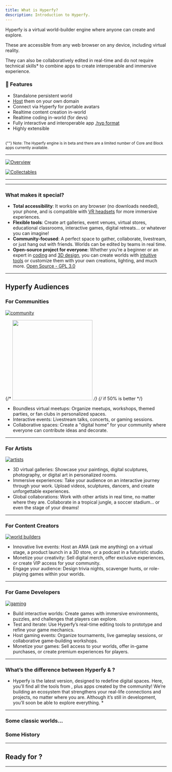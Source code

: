 ```yaml
---
title: What is Hyperfy?
description: Introduction to Hyperfy.
---
```



Hyperfy is a virtual world-builder engine where anyone can create and explore.

These are accessible from any web browser on any device, including virtual reality.

They can also be collaboratively edited in real-time and do not require technical skills\* to combine apps to create interoperable and immersive experience.

### 🧬 Features

- Standalone persistent world
- [Host](hosting/providers) them on your own domain
- Connect via Hyperfy for portable avatars
- Realtime content creation in-world
- Realtime coding in-world (for devs)
- Fully interactive and interoperable app [.hyp format](docs/hyp-format)
- Highly extensible

<br />

<small>
  {""} Note: The Hyperfy engine is in beta and there are a limited number of
  Core and Block apps currently available.
</small>

<Badge text="v2" variant="tip" />

<CardGrid>
  <LinkCard
    title="Hyperfy v2 Github"
    href="https://github.com/hyperfy-xyz/hyperfy"
  />
  <LinkCard title="🎮 Play in the v2 Sandbox" href="https://play.hyperfy.xyz" />
</CardGrid>

---

[![Overview](/assets/overview.webp)](/assets/overview.webp)

[![Collectables](/assets/collectables.webp)](/assets/collectables.webp)

---

<LinkCard title="For Developer Quick Start 👩‍💻🚀" href="/setup/quickstart" />
<LinkCard
  title="For Detailed Step-by-Step Instructions 🔍🎯"
  href="/setup/detailed"
/>

---

<Badge text="v1" variant="note" />

### What makes it special?

- **Total accessibility**: It works on any browser (no downloads needed), your phone, and is compatible with [VR headsets](/guides/webXR) for more immersive experiences.
- **Flexible tools**: Create art galleries, event venues, virtual stores, educational classrooms, interactive games, digital retreats… or whatever you can imagine!
- **Community-focused**: A perfect space to gather, collaborate, livestream, or just hang out with friends. Worlds can be edited by teams in real time.
- **Open-source project for everyone**: Whether you’re a beginner or an expert in [coding](/guides/coding) and [3D design](/guides/3d), you can create worlds with [intuitive tools](/guides/3d/blender/#hyperfy-tools) or customize them with your own creations, lighting, and much more. [Open Source - GPL 3.0](https://github.com/hyperfy-xyz/hyperfy?tab=GPL-3.0-1-ov-file)

---

## Hyperfy Audiences

### For Communities

[![community](/assets/community.webp)](/assets/community.webp)

{/* [<img src="/assets/community.webp" width="250"/>](/assets/community.webp) */}
{/* if 50% is better */}

- Boundless virtual meetups: Organize meetups, workshops, themed parties, or fan clubs in personalized spaces.
- Interactive events: Livestream talks, concerts, or gaming sessions.
- Collaborative spaces: Create a "digital home" for your community where everyone can contribute ideas and decorate.

---

### For Artists

[![artists](/assets/artists.webp)](/assets/artists.webp)

- 3D virtual galleries: Showcase your paintings, digital sculptures, photography, or digital art in personalized rooms.
- Immersive experiences: Take your audience on an interactive journey through your work. Upload videos, sculptures, dancers, and create unforgettable experiences.
- Global collaborations: Work with other artists in real time, no matter where they are. Collaborate in a tropical jungle, a soccer stadium… or even the stage of your dreams!

---

### For Content Creators

[![world builders](/assets/worldBuilders.webp)](/assets/worldBuilders.webp)

- Innovative live events: Host an AMA (ask me anything) on a virtual stage, a product launch in a 3D store, or a podcast in a futuristic studio.
- Monetize your creativity: Sell digital merch, offer exclusive experiences, or create VIP access for your community.
- Engage your audience: Design trivia nights, scavenger hunts, or role-playing games within your worlds.

---

### For Game Developers

[![gaming](/assets/gaming.webp)](/assets/gaming.webp)

- Build interactive worlds: Create games with immersive environments, puzzles, and challenges that players can explore.
- Test and iterate: Use Hyperfy’s real-time editing tools to prototype and refine your game mechanics.
- Host gaming events: Organize tournaments, live gameplay sessions, or collaborative game-building workshops.
- Monetize your games: Sell access to your worlds, offer in-game purchases, or create premium experiences for players.

---

### What’s the difference between Hyperfy <Badge text="v1" variant="note" />& <Badge text="v2" variant="tip" />?

- Hyperfy <Badge text="v2" variant="tip" /> is the latest version, designed to redefine digital spaces. Here, you’ll find all the tools from <Badge text="v1" variant="note" />, plus apps created by the community! We’re building an ecosystem that strengthens your real-life connections and projects, no matter where you are. Although it’s still in development, you’ll soon be able to explore everything. \*

<LinkCard title="🎮 Play in the v2 Sandbox" href="https://play.hyperfy.xyz" />

---

### Some classic <Badge text="v1" variant="note" /> worlds...

<CardGrid>
  <LinkCard
    title="Revisit the 90's nostalgia - 📼 Blockbuster by Roustan"
    href="https://hyperfy.io/blockbuster"
  />
  <LinkCard title="Expanse by Ash 🌌" href="https://hyperfy.io/expanse" />
  <LinkCard title="Artist expo on v1. 🎨" href="https://hyperfy.io/mew" />
  <LinkCard title="🎮 Hyperfy v1 worlds " href="https://hyperfy.io/" />
</CardGrid>

### Some <Badge text="v1" variant="note" /> History

<CardGrid>
  <LinkCard
    title="Video Walkthrough - @beb.eth 🛠 | RTFKT"
    href="/community/videos#Hyperfy"
  />
  <LinkCard
    title="Hyperfy Historical Walkthrough"
    href="https://hackmd.io/@metamike/hyperfy"
  />
</CardGrid>

---

## Ready for <Badge text="v2" variant="tip" />?

<CardGrid>
  <LinkCard title="Quickstart Installation 🚀" href="/setup/quickstart/" />
  <LinkCard title="Builders Docs 📖" href="/docs/getting-started" />
</CardGrid>

---

